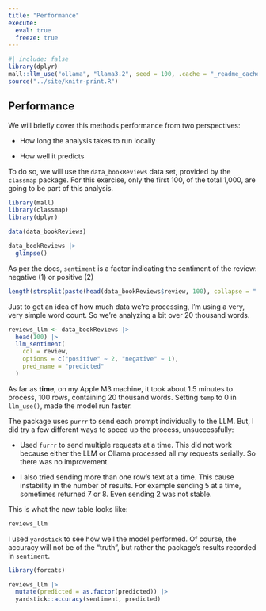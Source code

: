 ```yaml
---
title: "Performance"
execute:
  eval: true
  freeze: true
---
```


```r
#| include: false
library(dplyr)
mall::llm_use("ollama", "llama3.2", seed = 100, .cache = "_readme_cache")
source("../site/knitr-print.R")
```

## Performance

We will briefly cover this methods performance from two perspectives: 

- How long the analysis takes to run locally 

- How well it predicts 

To do so, we will use the `data_bookReviews` data set, provided by the `classmap`
package. For this exercise, only the first 100, of the total 1,000, are going
to be part of this analysis.

```r
library(mall)
library(classmap)
library(dplyr)

data(data_bookReviews)

data_bookReviews |>
  glimpse()
```
As per the docs, `sentiment` is a factor indicating the sentiment of the review:
negative (1) or positive (2)

```r
length(strsplit(paste(head(data_bookReviews$review, 100), collapse = " "), " ")[[1]])
```

Just to get an idea of how much data we're processing, I'm using a very, very 
simple word count. So we're analyzing a bit over 20 thousand words.

```r
reviews_llm <- data_bookReviews |>
  head(100) |> 
  llm_sentiment(
    col = review,
    options = c("positive" ~ 2, "negative" ~ 1),
    pred_name = "predicted"
  )
```

As far as **time**, on my Apple M3 machine, it took about 1.5 minutes to process,
100 rows, containing 20 thousand words. Setting `temp` to 0 in `llm_use()`, 
made the model run faster.

The package uses `purrr` to send each prompt individually to the LLM. But, I did
try a few different ways to speed up the process, unsuccessfully:

- Used `furrr` to send multiple requests at a time. This did not work because 
either the LLM or Ollama processed all my requests serially. So there was
no improvement.

- I also tried sending more than one row's text at a time. This cause instability
in the number of results. For example sending 5 at a time, sometimes returned 7
or 8. Even sending 2 was not stable. 

This is what the new table looks like:

```r
reviews_llm
```

I used `yardstick` to see how well the model performed. Of course, the accuracy
will not be of the "truth", but rather the package's results recorded in 
`sentiment`.

```r
library(forcats)

reviews_llm |>
  mutate(predicted = as.factor(predicted)) |>
  yardstick::accuracy(sentiment, predicted)
```
